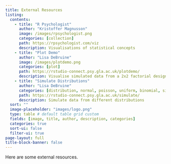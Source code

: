 ```yaml
---
title: External Resources
listing:
  contents: 
    - title: "R Psychologist"
      author: "Kristoffer Magnusson"
      image: /images/rpsychologist.png
      categories: [collection]
      path: https://rpsychologist.com/viz
      description: Visualisations of statistical concepts
    - title: "Plot Demo"
      author: "Lisa DeBruine"
      image: /images/plotdemo.png
      categories: [plot]
      path: https://rstudio-connect.psy.gla.ac.uk/plotdemo/
      description: Visualise simulated data from a 2x2 factorial design with 6 different plots
    - title: "Simulate Distributions"
      author: "Lisa DeBruine"
      categories: [distribution, normal, poisson, uniform, binomial, simulate]
      path: https://rstudio-connect.psy.gla.ac.uk/simulate/
      description: Simulate data from different distributions
  sort: ""
  image-placeholder: "images/logo.png"
  type: table # default table grid custom
  fields: [image, title, author, description, categories]
  categories: true
  sort-ui: false
  filter-ui: true
page-layout: full
title-block-banner: false
---
```


Here are some external resources.